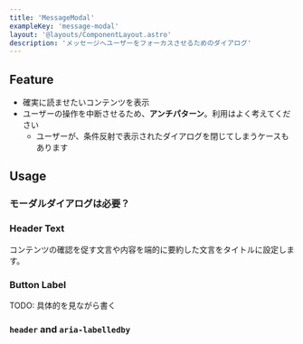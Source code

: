 ```yaml
---
title: 'MessageModal'
exampleKey: 'message-modal'
layout: '@layouts/ComponentLayout.astro'
description: 'メッセージへユーザーをフォーカスさせるためのダイアログ'
---
```



## Feature

- 確実に読ませたいコンテンツを表示
- ユーザーの操作を中断させるため、**アンチパターン**。利用はよく考えてください
  - ユーザーが、条件反射で表示されたダイアログを閉じてしまうケースもあります

## Usage

### モーダルダイアログは必要？

<ModalDialogNecessary />

### Header Text

<HeaderText />

コンテンツの確認を促す文言や内容を端的に要約した文言をタイトルに設定します。

### Button Label

TODO: 具体的を見ながら書く

### `header` and `aria-labelledby`

<HeaderProps />
